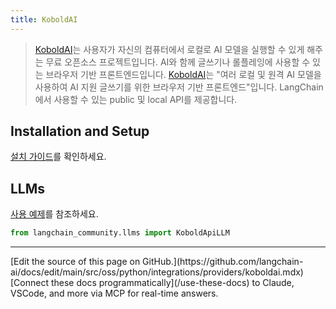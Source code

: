 ```yaml
---
title: KoboldAI
---
```


>[KoboldAI](https://koboldai.com/)는 사용자가 자신의 컴퓨터에서 로컬로 AI 모델을 실행할 수 있게 해주는 무료 오픈소스 프로젝트입니다.
> AI와 함께 글쓰기나 롤플레잉에 사용할 수 있는 브라우저 기반 프론트엔드입니다.
>[KoboldAI](https://github.com/KoboldAI/KoboldAI-Client)는 "여러 로컬 및 원격 AI 모델을 사용하여 AI 지원 글쓰기를 위한 브라우저 기반 프론트엔드"입니다.
> LangChain에서 사용할 수 있는 public 및 local API를 제공합니다.

## Installation and Setup

[설치 가이드](https://github.com/KoboldAI/KoboldAI-Client)를 확인하세요.

## LLMs

[사용 예제](/oss/python/integrations/llms/koboldai)를 참조하세요.

```python
from langchain_community.llms import KoboldApiLLM
```

---

<Callout icon="pen-to-square" iconType="regular">
    [Edit the source of this page on GitHub.](https://github.com/langchain-ai/docs/edit/main/src/oss/python/integrations/providers/koboldai.mdx)
</Callout>
<Tip icon="terminal" iconType="regular">
    [Connect these docs programmatically](/use-these-docs) to Claude, VSCode, and more via MCP for    real-time answers.
</Tip>
